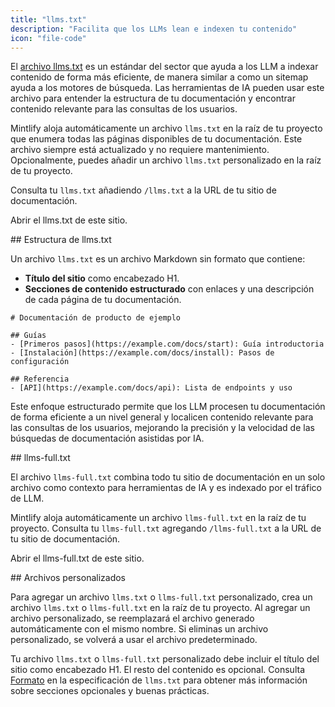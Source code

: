 ```yaml
---
title: "llms.txt"
description: "Facilita que los LLMs lean e indexen tu contenido"
icon: "file-code"
---
```



El [archivo llms.txt](https://llmstxt.org) es un estándar del sector que ayuda a los LLM a indexar contenido de forma más eficiente, de manera similar a como un sitemap ayuda a los motores de búsqueda. Las herramientas de IA pueden usar este archivo para entender la estructura de tu documentación y encontrar contenido relevante para las consultas de los usuarios.

Mintlify aloja automáticamente un archivo `llms.txt` en la raíz de tu proyecto que enumera todas las páginas disponibles de tu documentación. Este archivo siempre está actualizado y no requiere mantenimiento. Opcionalmente, puedes añadir un archivo `llms.txt` personalizado en la raíz de tu proyecto.

Consulta tu `llms.txt` añadiendo `/llms.txt` a la URL de tu sitio de documentación.

<PreviewButton href="https://mintlify.com/docs/llms.txt">Abrir el llms.txt de este sitio.</PreviewButton>

<div id="llmstxt-structure">
  ## Estructura de llms.txt
</div>

Un archivo `llms.txt` es un archivo Markdown sin formato que contiene:

* **Título del sitio** como encabezado H1.
* **Secciones de contenido estructurado** con enlaces y una descripción de cada página de tu documentación.

```mdx Ejemplo de llms.txt
# Documentación de producto de ejemplo

## Guías
- [Primeros pasos](https://example.com/docs/start): Guía introductoria
- [Instalación](https://example.com/docs/install): Pasos de configuración

## Referencia
- [API](https://example.com/docs/api): Lista de endpoints y uso
```

Este enfoque estructurado permite que los LLM procesen tu documentación de forma eficiente a un nivel general y localicen contenido relevante para las consultas de los usuarios, mejorando la precisión y la velocidad de las búsquedas de documentación asistidas por IA.

<div id="llms-fulltxt">
  ## llms-full.txt
</div>

El archivo `llms-full.txt` combina todo tu sitio de documentación en un solo archivo como contexto para herramientas de IA y es indexado por el tráfico de LLM.

Mintlify aloja automáticamente un archivo `llms-full.txt` en la raíz de tu proyecto. Consulta tu `llms-full.txt` agregando `/llms-full.txt` a la URL de tu sitio de documentación.

<PreviewButton href="https://mintlify.com/docs/llms-full.txt">Abrir el llms-full.txt de este sitio.</PreviewButton>

<div id="custom-files">
  ## Archivos personalizados
</div>

Para agregar un archivo `llms.txt` o `llms-full.txt` personalizado, crea un archivo `llms.txt` o `llms-full.txt` en la raíz de tu proyecto. Al agregar un archivo personalizado, se reemplazará el archivo generado automáticamente con el mismo nombre. Si eliminas un archivo personalizado, se volverá a usar el archivo predeterminado.

Tu archivo `llms.txt` o `llms-full.txt` personalizado debe incluir el título del sitio como encabezado H1. El resto del contenido es opcional. Consulta [Formato](https://llmstxt.org/#format) en la especificación de `llms.txt` para obtener más información sobre secciones opcionales y buenas prácticas.